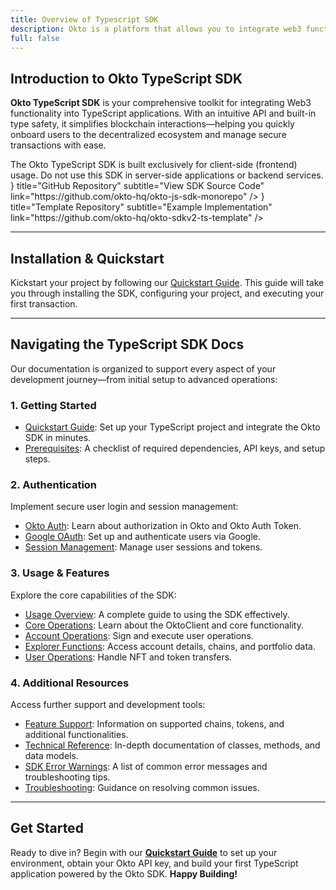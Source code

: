 ```yaml
---
title: Overview of Typescript SDK
description: Okto is a platform that allows you to integrate web3 functionality into your app without building things from scratch.
full: false
---
```



## Introduction to Okto TypeScript SDK

**Okto TypeScript SDK** is your comprehensive toolkit for integrating Web3 functionality into TypeScript applications. With an intuitive API and built-in type safety, it simplifies blockchain interactions—helping you quickly onboard users to the decentralized ecosystem and manage secure transactions with ease.

<Callout title="Important Note">
The Okto TypeScript SDK is built exclusively for client-side (frontend) usage. Do not use this SDK in server-side applications or backend services.
</Callout>

<div className="my-6 grid grid-cols-1 md:grid-cols-2 gap-4">
  <TechnologyCard
    icon={<IoCodeSlashOutline size={"1.5rem"} />}
    title="GitHub Repository"
    subtitle="View SDK Source Code"
    link="https://github.com/okto-hq/okto-js-sdk-monorepo"
  />
  <TechnologyCard
    icon={<IoCodeSlashOutline size={"1.5rem"} />}
    title="Template Repository" 
    subtitle="Example Implementation"
    link="https://github.com/okto-hq/okto-sdkv2-ts-template"
  />
</div>

---

## Installation & Quickstart

Kickstart your project by following our [Quickstart Guide](/docs/typescript-sdk/quickstart). This guide will take you through installing the SDK, configuring your project, and executing your first transaction.

---

## Navigating the TypeScript SDK Docs

Our documentation is organized to support every aspect of your development journey—from initial setup to advanced operations:

### 1. Getting Started
- [Quickstart Guide](/docs/typescript-sdk/quickstart): Set up your TypeScript project and integrate the Okto SDK in minutes.
- [Prerequisites](/docs/typescript-sdk/prerequisites): A checklist of required dependencies, API keys, and setup steps.

### 2. Authentication
Implement secure user login and session management:
- [Okto Auth](/docs/typescript-sdk/authentication/okto-auth): Learn about authorization in Okto and Okto Auth Token.
- [Google OAuth](/docs/typescript-sdk/authentication/google-oauth): Set up and authenticate users via Google.
- [Session Management](/docs/typescript-sdk/authentication/session-management/loginUsingOAuth): Manage user sessions and tokens.

### 3. Usage & Features
Explore the core capabilities of the SDK:
- [Usage Overview](/docs/typescript-sdk/usage/overview): A complete guide to using the SDK effectively.
- [Core Operations](/docs/typescript-sdk/usage/OktoClient): Learn about the OktoClient and core functionality.
- [Account Operations](/docs/typescript-sdk/usage/userop-learn): Sign and execute user operations.
- [Explorer Functions](/docs/typescript-sdk/usage/getAccount): Access account details, chains, and portfolio data.
- [User Operations](/docs/typescript-sdk/usage/nftCreateCollection): Handle NFT and token transfers.

### 4. Additional Resources
Access further support and development tools:
- [Feature Support](/docs/typescript-sdk/feature-support): Information on supported chains, tokens, and additional functionalities.
- [Technical Reference](/docs/typescript-sdk/technical-reference): In-depth documentation of classes, methods, and data models.
- [SDK Error Warnings](/docs/typescript-sdk/sdk-error-warnings): A list of common error messages and troubleshooting tips.
- [Troubleshooting](/docs/typescript-sdk/troubleshooting): Guidance on resolving common issues.

---

## Get Started

Ready to dive in? Begin with our **[Quickstart Guide](/docs/typescript-sdk/quickstart)** to set up your environment, obtain your Okto API key, and build your first TypeScript application powered by the Okto SDK.
**Happy Building!**


